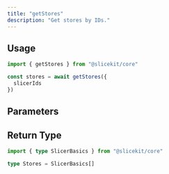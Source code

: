 ```yaml
---
title: "getStores"
description: "Get stores by IDs."
---
```



## Usage

```ts
import { getStores } from "@slicekit/core"

const stores = await getStores({
  slicerIds
})
```

## Parameters

<GetStoresParams />

## Return Type

```ts
import { type SlicerBasics } from "@slicekit/core"

type Stores = SlicerBasics[]
```

